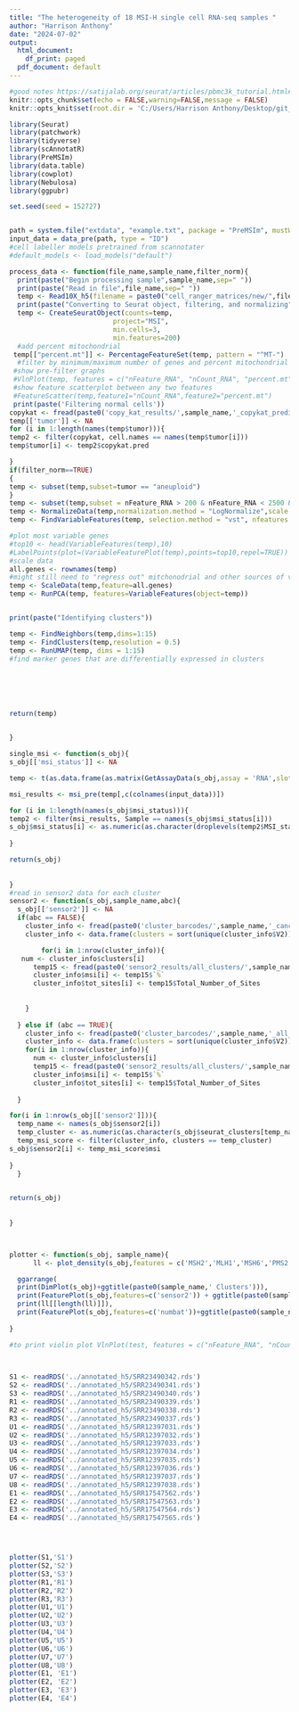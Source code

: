 ---
title: "The heterogeneity of 18 MSI-H single cell RNA-seq samples "
author: "Harrison Anthony"
date: "2024-07-02"
output:
  html_document:
    df_print: paged
  pdf_document: default
---

```{r setup, echo=FALSE,message=FALSE,warning=FALSE}
#good notes https://satijalab.org/seurat/articles/pbmc3k_tutorial.html#setup-the-seurat-object
knitr::opts_chunk$set(echo = FALSE,warning=FALSE,message = FALSE)
knitr::opts_knit$set(root.dir = 'C:/Users/Harrison Anthony/Desktop/git_repos/single_msi/markdown_files/')

library(Seurat)
library(patchwork)
library(tidyverse)
library(scAnnotatR)
library(PreMSIm)
library(data.table)
library(cowplot)
library(Nebulosa)
library(ggpubr)

set.seed(seed = 152727)


path = system.file("extdata", "example.txt", package = "PreMSIm", mustWork = TRUE)
input_data = data_pre(path, type = "ID")
#cell labeller models pretrained from scannotater
#default_models <- load_models("default")

process_data <- function(file_name,sample_name,filter_norm){
  print(paste("Begin processing sample",sample_name,sep=" "))
  print(paste("Read in file",file_name,sep=" "))
  temp <- Read10X_h5(filename = paste0("cell_ranger_matrices/new/",file_name))
  print(paste("Converting to Seurat object, filtering, and normalizing"))
  temp <- CreateSeuratObject(counts=temp,
                          project="MSI",
                          min.cells=3,
                          min.features=200)
  #add percent mitochondrial
 temp[["percent.mt"]] <- PercentageFeatureSet(temp, pattern = "^MT-")
  #filter by minimum/maximum number of genes and percent mitochondrial
 #show pre-filter graphs
 #VlnPlot(temp, features = c("nFeature_RNA", "nCount_RNA", "percent.mt"), ncol = 3)
 #show feature scatterplot between any two features
 #FeatureScatter(temp,feature1="nCount_RNA",feature2="percent.mt")
 print(paste('Filtering normal cells'))
copykat <- fread(paste0('copy_kat_results/',sample_name,'_copykat_prediction.txt'))
temp[['tumor']] <- NA
for (i in 1:length(names(temp$tumor))){
temp2 <- filter(copykat, cell.names == names(temp$tumor[i]))
temp$tumor[i] <- temp2$copykat.pred

}
if(filter_norm==TRUE)
{
temp <- subset(temp,subset=tumor == "aneuploid")
}
temp <- subset(temp,subset = nFeature_RNA > 200 & nFeature_RNA < 2500 & percent.mt < 5)
temp <- NormalizeData(temp,normalization.method = "LogNormalize",scale.factor = 10000)
temp <- FindVariableFeatures(temp, selection.method = "vst", nfeatures = 2000)

#plot most variable genes
#top10 <- head(VariableFeatures(temp),10)
#LabelPoints(plot=(VariableFeaturePlot(temp),points=top10,repel=TRUE))
#scale data
all.genes <- rownames(temp)
#might still need to "regress out" mitchonodrial and other sources of variation
temp <- ScaleData(temp,feature=all.genes)
temp <- RunPCA(temp, features=VariableFeatures(object=temp))


print(paste("Identifying clusters"))

temp <- FindNeighbors(temp,dims=1:15)
temp <- FindClusters(temp,resolution = 0.5)
temp <- RunUMAP(temp, dims = 1:15)
#find marker genes that are differentially expressed in clusters






return(temp)


}

single_msi <- function(s_obj){
s_obj[['msi_status']] <- NA

temp <- t(as.data.frame(as.matrix(GetAssayData(s_obj,assay = 'RNA',slot = 'scale.data'))))

msi_results <- msi_pre(temp[,c(colnames(input_data))])

for (i in 1:length(names(s_obj$msi_status))){
temp2 <- filter(msi_results, Sample == names(s_obj$msi_status[i]))
s_obj$msi_status[i] <- as.numeric(as.character(droplevels(temp2$MSI_status)))
  
}

return(s_obj)   
  
  
}
#read in sensor2 data for each cluster
sensor2 <- function(s_obj,sample_name,abc){
  s_obj[['sensor2']] <- NA
  if(abc == FALSE){
    cluster_info <- fread(paste0('cluster_barcodes/',sample_name,'_cancer_barcodes.tsv'))
    cluster_info <- data.frame(clusters = sort(unique(cluster_info$V2)))

        for(i in 1:nrow(cluster_info)){
   num <- cluster_info$clusters[i]
      temp15 <- fread(paste0('sensor2_results/all_clusters/',sample_name,'_cluster_',num))
      cluster_info$msi[i] <- temp15$`%`
      cluster_info$tot_sites[i] <- temp15$Total_Number_of_Sites
      
      
    }
    
  } else if (abc == TRUE){
    cluster_info <- fread(paste0('cluster_barcodes/',sample_name,'_all_barcodes.tsv'))
    cluster_info <- data.frame(clusters = sort(unique(cluster_info$V2)))
    for(i in 1:nrow(cluster_info)){
      num <- cluster_info$clusters[i]
      temp15 <- fread(paste0('sensor2_results/all_clusters/',sample_name,'_cluster_',num))
      cluster_info$msi[i] <- temp15$`%`
      cluster_info$tot_sites[i] <- temp15$Total_Number_of_Sites
      
  }

for(i in 1:nrow(s_obj[['sensor2']])){
  temp_name <- names(s_obj$sensor2[i])
  temp_cluster <- as.numeric(as.character(s_obj$seurat_clusters[temp_name == names(s_obj$seurat_clusters)]))
  temp_msi_score <- filter(cluster_info, clusters == temp_cluster)
s_obj$sensor2[i] <- temp_msi_score$msi
  
}
  }
  

return(s_obj)   
  
  
}



plotter <- function(s_obj, sample_name){
      ll <- plot_density(s_obj,features = c('MSH2','MLH1','MSH6','PMS2'),joint = TRUE,combine = FALSE) 

  ggarrange(
  print(DimPlot(s_obj)+ggtitle(paste0(sample_name,' Clusters'))),
  print(FeaturePlot(s_obj,features=c('sensor2')) + ggtitle(paste0(sample_name,' MSIsensor2 score'))),
  print(ll[[length(ll)]]),
  print(FeaturePlot(s_obj,features=c('numbat'))+ggtitle(paste0(sample_name,'Normies'))))
  
}

#to print violin plot VlnPlot(test, features = c("nFeature_RNA", "nCount_RNA", "percent.mt"), ncol = 3)
  



```
```{r read-in-data}

S1 <- readRDS('../annotated_h5/SRR23490342.rds')
S2 <- readRDS('../annotated_h5/SRR23490341.rds')
S3 <- readRDS('../annotated_h5/SRR23490340.rds')
R1 <- readRDS('../annotated_h5/SRR23490339.rds')
R2 <- readRDS('../annotated_h5/SRR23490338.rds')
R3 <- readRDS('../annotated_h5/SRR23490337.rds')
U1 <- readRDS('../annotated_h5/SRR12397031.rds')
U2 <- readRDS('../annotated_h5/SRR12397032.rds')
U3 <- readRDS('../annotated_h5/SRR12397033.rds')
U4 <- readRDS('../annotated_h5/SRR12397034.rds')
U5 <- readRDS('../annotated_h5/SRR12397035.rds')
U6 <- readRDS('../annotated_h5/SRR12397036.rds')
U7 <- readRDS('../annotated_h5/SRR12397037.rds')
U8 <- readRDS('../annotated_h5/SRR12397038.rds')
E1 <- readRDS('../annotated_h5/SRR17547562.rds')
E2 <- readRDS('../annotated_h5/SRR17547563.rds')
E3 <- readRDS('../annotated_h5/SRR17547564.rds')
E4 <- readRDS('../annotated_h5/SRR17547565.rds')





```
```{r umaps,fig.height = 10, fig.width = 10}
plotter(S1,'S1')
plotter(S2,'S2')
plotter(S3,'S3')
plotter(R1,'R1')
plotter(R2,'R2')
plotter(R3,'R3')
plotter(U1,'U1')
plotter(U2,'U2')
plotter(U3,'U3')
plotter(U4,'U4')
plotter(U5,'U5')
plotter(U6,'U6')
plotter(U7,'U7')
plotter(U8,'U8')
plotter(E1, 'E1')
plotter(E2, 'E2')
plotter(E3, 'E3')
plotter(E4, 'E4')



```